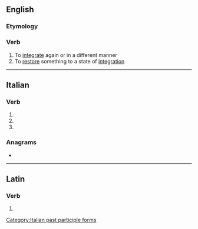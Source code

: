 ==English==

===Etymology===
{{prefix|en|re|integrate}}

===Verb===
{{en-verb}}

# To [[integrate]] again or in a different manner
# To [[restore]] something to a state of [[integration]]

----

==Italian==

===Verb===
{{head|it|verb form}}

# {{inflection of|it|reintegrare||2|p|pres|indc}}
# {{inflection of|it|reintegrare||2|p|impr}}
# {{feminine plural of|it|reintegrato}}

===Anagrams===
* {{l|it|gratinerete}}

[[Category:Italian past participle forms]]

----

==Latin==

===Verb===
{{la-verb-form|reintegrāte}}

# {{inflection of|la|reintegrō||2|p|pres|act|imp}}